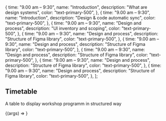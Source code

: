 

<Meta title="Components/Timetable" />

  {
    time: "9.00 am – 9:30",
    name: "Introduction",
    description: "What are design systems",
    color: "text-primary-500",
  },
  {
    time: "9.00 am – 9:30",
    name: "Introduction",
    description: "Design & code automatic sync",
    color: "text-primary-500",
  },
  {
    time: "9.00 am – 9:30",
    name: "Design and process",
    description: "UI inventory and scoping",
    color: "text-primary-500",
  },
  {
    time: "9.00 am – 9:30",
    name: "Design and process",
    description: "Structure of Figma library",
    color: "text-primary-500",
  },
  {
    time: "9.00 am – 9:30",
    name: "Design and process",
    description: "Structure of Figma library",
    color: "text-primary-500",
  },
  {
    time: "9.00 am – 9:30",
    name: "Design and process",
    description: "Structure of Figma library",
    color: "text-primary-500",
  },
  {
    time: "9.00 am – 9:30",
    name: "Design and process",
    description: "Structure of Figma library",
    color: "text-primary-500",
  },
  {
    time: "9.00 am – 9:30",
    name: "Design and process",
    description: "Structure of Figma library",
    color: "text-primary-500",
  },
];

## Timetable

A table to display workshop programm in structured way

<Canvas>
  <Story
    name="Default"
    args={{ header: "Day 1" }}
    parameters={{ design: { disable: true } }}
  >
    {(args) => <Timetable data={data} className="w-full" {...args} />}
  </Story>
</Canvas>

<ArgsTable of={Timetable} />
